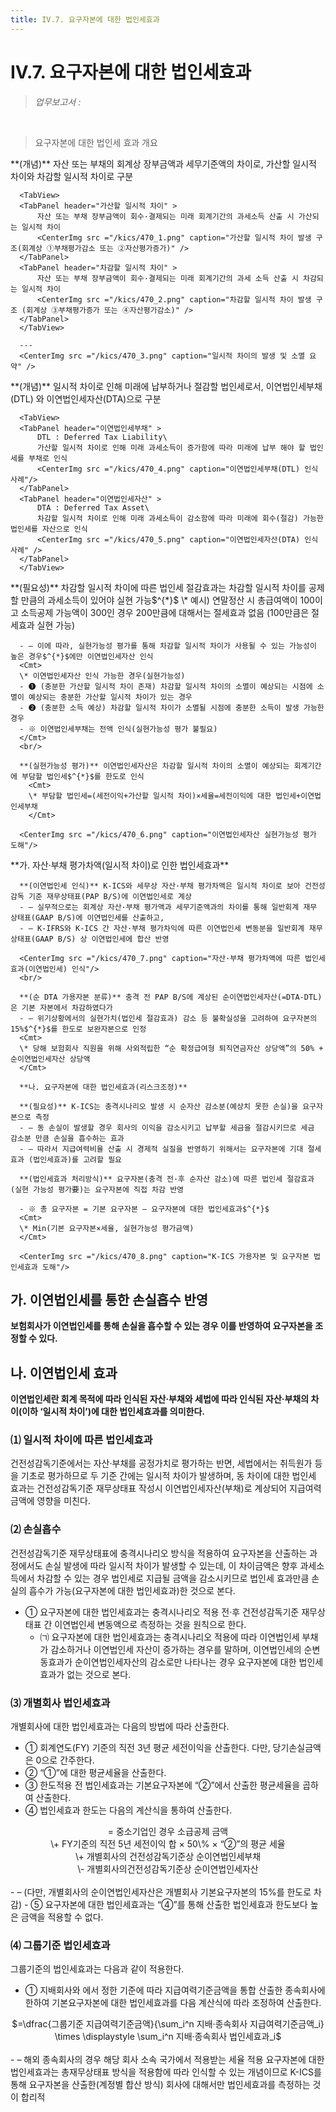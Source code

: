 ```yaml
---
title: IV.7. 요구자본에 대한 법인세효과
---
```

# IV.7. 요구자본에 대한 법인세효과

> _업무보고서 :_ <OverlayDemo id ="AI721"/>
<br/>

> 요구자본에 대한 법인세 효과 개요

<Accordion activeIndex={[]}>
<AccordionTab header="1. 일시적 차이의 개념">
      **(개념)** 자산 또는 부채의 회계상 장부금액과 세무기준액의 차이로, 가산할 일시적 차이와 차감할 일시적 차이로 구분

      <TabView>
      <TabPanel header="가산할 일시적 차이" >
          자산 또는 부채 장부금액이 회수·결제되는 미래 회계기간의 과세소득 산출 시 가산되는 일시적 차이
          <CenterImg src ="/kics/470_1.png" caption="가산할 일시적 차이 발생 구조(회계상 ①부채평가감소 또는 ②자산평가증가)" />
      </TabPanel>
      <TabPanel header="차감할 일시적 차이" >
          자산 또는 부채 장부금액이 회수·결제되는 미래 회계기간의 과세 소득 산출 시 차감되는 일시적 차이
          <CenterImg src ="/kics/470_2.png" caption="차감할 일시적 차이 발생 구조 (회계상 ③부채평가증가 또는 ④자산평가감소)" />
      </TabPanel>
      </TabView>

      ---
      <CenterImg src ="/kics/470_3.png" caption="일시적 차이의 발생 및 소멸 요약" />

</AccordionTab>
<AccordionTab header="2. 이연법인세의 개념">
      **(개념)** 일시적 차이로 인해 미래에 납부하거나 절감할 법인세로서, 이연법인세부채(DTL) 와 이연법인세자산(DTA)으로 구분

      <TabView>
      <TabPanel header="이연법인세부채" >
          DTL : Deferred Tax Liability\
          가산할 일시적 차이로 인해 미래 과세소득이 증가함에 따라 미래에 납부 해야 할 법인세를 부채로 인식
          <CenterImg src ="/kics/470_4.png" caption="이연법인세부채(DTL) 인식 사례"/>
      </TabPanel>
      <TabPanel header="이연법인세자산" >
          DTA : Deferred Tax Asset\
          차감할 일시적 차이로 인해 미래 과세소득이 감소함에 따라 미래에 회수(절감) 가능한 법인세를 자산으로 인식
          <CenterImg src ="/kics/470_5.png" caption="이연법인세자산(DTA) 인식 사례" />
      </TabPanel>
      </TabView>

</AccordionTab>
<AccordionTab header="3. 이연법인세자산에 대한 실현가능성 평가">
      **(필요성)** 차감할 일시적 차이에 따른 법인세 절감효과는 차감할 일시적 차이를 공제할 만큼의 과세소득이 있어야 실현 가능$^{*}$
      <Cmt> 
      \* 예시) 연말정산 시 총급여액이 100이고 소득공제 가능액이 300인 경우 200만큼에 대해서는 절세효과 없음 (100만큼은 절세효과 실현 가능)
      </Cmt>

      - – 이에 따라, 실현가능성 평가를 통해 차감할 일시적 차이가 사용될 수 있는 가능성이 높은 경우$^{*}$에만 이연법인세자산 인식
      <Cmt>
      \* 이연법인세자산 인식 가능한 경우(실현가능성)
      - ❶ (충분한 가산할 일시적 차이 존재) 차감할 일시적 차이의 소멸이 예상되는 시점에 소멸이 예상되는 충분한 가산할 일시적 차이가 있는 경우
      - ❷ (충분한 소득 예상) 차감할 일시적 차이가 소멸될 시점에 충분한 소득이 발생 가능한 경우
      - ※ 이연법인세부채는 전액 인식(실현가능성 평가 불필요)
      </Cmt>
      <br/>

      **(실현가능성 평가)** 이연법인세자산은 차감할 일시적 차이의 소멸이 예상되는 회계기간에 부담할 법인세$^{*}$를 한도로 인식
        <Cmt> 
        \* 부담할 법인세=(세전이익+가산할 일시적 차이)×세율=세전이익에 대한 법인세+이연법인세부채 
        </Cmt>

      <CenterImg src ="/kics/470_6.png" caption="이연법인세자산 실현가능성 평가 도해"/>

</AccordionTab>
<AccordionTab header="4. K-ICS상 법인세효과의 유형 및 인식">
      **가. 자산·부채 평가차액(일시적 차이)로 인한 법인세효과**

      **(이연법인세 인식)** K-ICS와 세무상 자산·부채 평가차액은 일시적 차이로 보아 건전성감독 기준 재무상태표(PAP B/S)에 이연법인세로 계상
      - – 실무적으로는 회계상 자산·부채 평가액과 세무기준액과의 차이를 통해 일반회계 재무 상태표(GAAP B/S)에 이연법인세를 산출하고,
      - – K-IFRS와 K-ICS 간 자산·부채 평가차익에 따른 이연법인세 변동분을 일반회계 재무 상태표(GAAP B/S) 상 이연법인세에 합산 반영

      <CenterImg src ="/kics/470_7.png" caption="자산·부채 평가차액에 따른 법인세효과(이연법인세) 인식"/>
      <br/>

      **(순 DTA 가용자본 분류)** 충격 전 PAP B/S에 계상된 순이연법인세자산(=DTA-DTL)은 기본 자본에서 차감하였다가
      - – 위기상황에서의 실현가치(법인세 절감효과) 감소 등 불확실성을 고려하여 요구자본의 15%$^{*}$를 한도로 보완자본으로 인정
      <Cmt> 
      \* 당해 보험회사 직원을 위해 사외적립한 “순 확정급여형 퇴직연금자산 상당액”의 50% + 순이연법인세자산 상당액
      </Cmt>

      **나. 요구자본에 대한 법인세효과(리스크조정)**

      **(필요성)** K-ICS는 충격시나리오 발생 시 순자산 감소분(예상치 못한 손실)을 요구자본으로 측정
      - – 동 손실이 발생할 경우 회사의 이익을 감소시키고 납부할 세금을 절감시키므로 세금 감소분 만큼 손실을 흡수하는 효과
      - – 따라서 지급여력비율 산출 시 경제적 실질을 반영하기 위해서는 요구자본에 기대 절세효과 (법인세효과)를 고려할 필요

      **(법인세효과 처리방식)** 요구자본(충격 전·후 순자산 감소)에 따른 법인세 절감효과(실현 가능성 평가要)는 요구자본에 직접 차감 반영

      - ※ 총 요구자본 = 기본 요구자본 – 요구자본에 대한 법인세효과$^{*}$
      <Cmt> 
      \* Min(기본 요구자본×세율, 실현가능성 평가금액)
      </Cmt>

      <CenterImg src ="/kics/470_8.png" caption="K-ICS 가용자본 및 요구자본 법인세효과 도해"/>

</AccordionTab>
</Accordion>


## 가. 이연법인세를 통한 손실흡수 반영
**보험회사가 이연법인세를 통해 손실을 흡수할 수 있는 경우 이를 반영하여 요구자본을 조정할 수 있다.**

## 나. 이연법인세 효과
**이연법인세란 회계 목적에 따라 인식된 자산·부채와 세법에 따라 인식된 자산·부채의 차이(이하 ‘일시적 차이’)에 대한 법인세효과를 의미한다.**

### ⑴ 일시적 차이에 따른 법인세효과
건전성감독기준에서는 자산·부채를 공정가치로 평가하는 반면, 세법에서는 취득원가 등을 기초로 평가하므로 두 기준 간에는 일시적 차이가 발생하며, 동 차이에 대한 법인세 효과는 건전성감독기준 재무상태표 작성시 이연법인세자산(부채)로 계상되어 지급여력금액에 영향을 미친다.

### ⑵ 손실흡수
건전성감독기준 재무상태표에 충격시나리오 방식을 적용하여 요구자본을 산출하는 과정에서도 손실 발생에 따라 일시적 차이가 발생할 수 있는데, 이 차이금액은 향후 과세소득에서 차감할 수 있는 경우 법인세로 지급될 금액을 감소시키므로 법인세 효과만큼 손실의 흡수가 가능(요구자본에 대한 법인세효과)한 것으로 본다.

- ① 요구자본에 대한 법인세효과는 충격시나리오 적용 전·후 건전성감독기준 재무상태표 간 이연법인세 변동액으로 측정하는 것을 원칙으로 한다.
  - ㈀ 요구자본에 대한 법인세효과는 충격시나리오 적용에 따라 이연법인세 부채가 감소하거나 이연법인세 자산이 증가하는 경우를 말하며, 이연법인세의 순변동효과가 순이연법인세자산의 감소로만 나타나는 경우 요구자본에 대한 법인세효과가 없는 것으로 본다.

### ⑶ 개별회사 법인세효과
개별회사에 대한 법인세효과는 다음의 방법에 따라 산출한다.

- ① 회계연도(FY) 기준의 직전 3년 평균 세전이익을 산출한다. 다만, 당기손실금액은 0으로 간주한다.
- ② “①”에 대한 평균세율을 산출한다.
- ③ 한도적용 전 법인세효과는 기본요구자본에 “②”에서 산출한 평균세율을 곱하여 산출한다.
- ④ 법인세효과 한도는 다음의 계산식을 통하여 산출한다.
<Math>
법인세효과 한도
<center>
= 중소기업인 경우 소급공제 금액<br/>
\+ FY기준의 직전 5년 세전이익 합 × 50\% × “②”의 평균 세율<br/>
\+ 개별회사의 건전성감독기준상 순이연법인세부채<br/>
\- 개별회사의건전성감독기준상 순이연법인세자산
</center>
<br/>
<Cmt>
    - – (다만, 개별회사의 순이연법인세자산은 개별회사 기본요구자본의 15%를 한도로 차감)
</Cmt>
</Math>
- ⑤ 요구자본에 대한 법인세효과는 “④”를 통해 산출한 법인세효과 한도보다 높은 금액을 적용할 수 없다.

### ⑷ 그룹기준 법인세효과
그룹기준의 법인세효과는 다음과 같이 적용한다.

- ① 지배회사와 <OverlayDemo id="412_나"/>에서 정한 기준에 따라 지급여력기준금액을 통합 산출한 종속회사에 한하여 기본요구자본에 대한 법인세효과를 다음 계산식에 따라 조정하여 산출한다.

<Math>
그룹기준 법인세효과
<center>
$=\dfrac{그룹기준 지급여력기준금액}{\sum_i^n 지배·종속회사 지급여력기준금액_i} \times \displaystyle \sum_i^n 지배·종속회사 법인세효과_i$
</center>
<br/>
<Cmt>
    - – 해외 종속회사의 경우 해당 회사 소속 국가에서 적용받는 세율 적용
</Cmt>
</Math>

<Accordion multiple activeIndex={[]}>
<AccordionTab header="계정별 합산방식을 통해 요구자본을 산출하는 종속회사만 법인세효과를 인정하는 이유">
      요구자본에 대한 법인세효과는 총재무상태표 방식을 적용함에 따라 인식할 수 있는 개념이므로 K-ICS를 통해 요구자본을 산출한(계정별 합산 방식) 회사에 대해서만 법인세효과를 측정하는 것이 합리적
</AccordionTab>
</Accordion>
